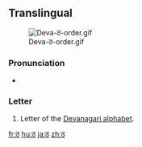 {{also|ਠ|ㆆ|ㅎ}}
==Translingual==
[[File:Deva-ठ-order.gif|thumb]]

===Pronunciation===
* {{IPA|/ʈʰə/|lang=mul}}

===Letter===
{{mul-deva|ṭha}}

# Letter of the [[Devanagari alphabet]].

[[fr:ठ]]
[[hu:ठ]]
[[ja:ठ]]
[[zh:ठ]]